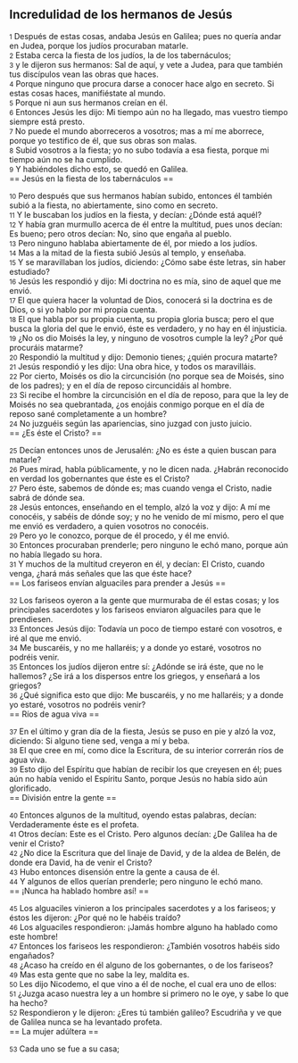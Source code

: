 == Incredulidad de los hermanos de Jesús ==

{{anchor|1}} <small>1</small> Después de estas cosas, andaba Jesús en Galilea; pues no quería andar en Judea, porque los judíos procuraban matarle.<br>
{{anchor|2}} <small>2</small> Estaba cerca la fiesta de los judíos, la de los tabernáculos;<br>
{{anchor|3}} <small>3</small> y le dijeron sus hermanos: Sal de aquí, y vete a Judea, para que también tus discípulos vean las obras que haces.<br>
{{anchor|4}} <small>4</small> Porque ninguno que procura darse a conocer hace algo en secreto. Si estas cosas haces, manifiéstate al mundo.<br>
{{anchor|5}} <small>5</small> Porque ni aun sus hermanos creían en él.<br>
{{anchor|6}} <small>6</small> Entonces Jesús les dijo: Mi tiempo aún no ha llegado, mas vuestro tiempo siempre está presto.<br>
{{anchor|7}} <small>7</small> No puede el mundo aborreceros a vosotros; mas a mí me aborrece, porque yo testifico de él, que sus obras son malas.<br>
{{anchor|8}} <small>8</small> Subid vosotros a la fiesta; yo no subo todavía a esa fiesta, porque mi tiempo aún no se ha cumplido.<br>
{{anchor|9}} <small>9</small> Y habiéndoles dicho esto, se quedó en Galilea.<br>
== Jesús en la fiesta de los tabernáculos ==

{{anchor|10}} <small>10</small> Pero después que sus hermanos habían subido, entonces él también subió a la fiesta, no abiertamente, sino como en secreto.<br>
{{anchor|11}} <small>11</small> Y le buscaban los judíos en la fiesta, y decían: ¿Dónde está aquél?<br>
{{anchor|12}} <small>12</small> Y había gran murmullo acerca de él entre la multitud, pues unos decían: Es bueno; pero otros decían: No, sino que engaña al pueblo.<br>
{{anchor|13}} <small>13</small> Pero ninguno hablaba abiertamente de él, por miedo a los judíos.<br>
{{anchor|14}} <small>14</small> Mas a la mitad de la fiesta subió Jesús al templo, y enseñaba.<br>
{{anchor|15}} <small>15</small> Y se maravillaban los judíos, diciendo: ¿Cómo sabe éste letras, sin haber estudiado?<br>
{{anchor|16}} <small>16</small> Jesús les respondió y dijo: Mi doctrina no es mía, sino de aquel que me envió.<br>
{{anchor|17}} <small>17</small> El que quiera hacer la voluntad de Dios, conocerá si la doctrina es de Dios, o si yo hablo por mi propia cuenta.<br>
{{anchor|18}} <small>18</small> El que habla por su propia cuenta, su propia gloria busca; pero el que busca la gloria del que le envió, éste es verdadero, y no hay en él injusticia.<br>
{{anchor|19}} <small>19</small> ¿No os dio Moisés la ley, y ninguno de vosotros cumple la ley? ¿Por qué procuráis matarme?<br>
{{anchor|20}} <small>20</small> Respondió la multitud y dijo: Demonio tienes; ¿quién procura matarte?<br>
{{anchor|21}} <small>21</small> Jesús respondió y les dijo: Una obra hice, y todos os maravilláis.<br>
{{anchor|22}} <small>22</small> Por cierto, Moisés os dio la circuncisión (no porque sea de Moisés, sino de los padres); y en el día de reposo circuncidáis al hombre.<br>
{{anchor|23}} <small>23</small> Si recibe el hombre la circuncisión en el día de reposo, para que la ley de Moisés no sea quebrantada, ¿os enojáis conmigo porque en el día de reposo sané completamente a un hombre?<br>
{{anchor|24}} <small>24</small> No juzguéis según las apariencias, sino juzgad con justo juicio.<br>
== ¿Es éste el Cristo? ==

{{anchor|25}} <small>25</small> Decían entonces unos de Jerusalén: ¿No es éste a quien buscan para matarle?<br>
{{anchor|26}} <small>26</small> Pues mirad, habla públicamente, y no le dicen nada. ¿Habrán reconocido en verdad los gobernantes que éste es el Cristo?<br>
{{anchor|27}} <small>27</small> Pero éste, sabemos de dónde es; mas cuando venga el Cristo, nadie sabrá de dónde sea.<br>
{{anchor|28}} <small>28</small> Jesús entonces, enseñando en el templo, alzó la voz y dijo: A mí me conocéis, y sabéis de dónde soy; y no he venido de mí mismo, pero el que me envió es verdadero, a quien vosotros no conocéis.<br>
{{anchor|29}} <small>29</small> Pero yo le conozco, porque de él procedo, y él me envió.<br>
{{anchor|30}} <small>30</small> Entonces procuraban prenderle; pero ninguno le echó mano, porque aún no había llegado su hora.<br>
{{anchor|31}} <small>31</small> Y muchos de la multitud creyeron en él, y decían: El Cristo, cuando venga, ¿hará más señales que las que éste hace?<br>
== Los fariseos envían alguaciles para prender a Jesús ==

{{anchor|32}} <small>32</small> Los fariseos oyeron a la gente que murmuraba de él estas cosas; y los principales sacerdotes y los fariseos enviaron alguaciles para que le prendiesen.<br>
{{anchor|33}} <small>33</small> Entonces Jesús dijo: Todavía un poco de tiempo estaré con vosotros, e iré al que me envió.<br>
{{anchor|34}} <small>34</small> Me buscaréis, y no me hallaréis; y a donde yo estaré, vosotros no podréis venir.<br>
{{anchor|35}} <small>35</small> Entonces los judíos dijeron entre sí: ¿Adónde se irá éste, que no le hallemos? ¿Se irá a los dispersos entre los griegos, y enseñará a los griegos?<br>
{{anchor|36}} <small>36</small> ¿Qué significa esto que dijo: Me buscaréis, y no me hallaréis; y a donde yo estaré, vosotros no podréis venir?<br>
== Ríos de agua viva ==

{{anchor|37}} <small>37</small> En el último y gran día de la fiesta, Jesús se puso en pie y alzó la voz, diciendo: Si alguno tiene sed, venga a mí y beba.<br>
{{anchor|38}} <small>38</small> El que cree en mí, como dice la Escritura, de su interior correrán ríos de agua viva.<br>
{{anchor|39}} <small>39</small> Esto dijo del Espíritu que habían de recibir los que creyesen en él; pues aún no había venido el Espíritu Santo, porque Jesús no había sido aún glorificado.<br>
== División entre la gente ==

{{anchor|40}} <small>40</small> Entonces algunos de la multitud, oyendo estas palabras, decían: Verdaderamente éste es el profeta.<br>
{{anchor|41}} <small>41</small> Otros decían: Este es el Cristo. Pero algunos decían: ¿De Galilea ha de venir el Cristo?<br>
{{anchor|42}} <small>42</small> ¿No dice la Escritura que del linaje de David, y de la aldea de Belén, de donde era David, ha de venir el Cristo?<br>
{{anchor|43}} <small>43</small> Hubo entonces disensión entre la gente a causa de él.<br>
{{anchor|44}} <small>44</small> Y algunos de ellos querían prenderle; pero ninguno le echó mano.<br>
== ¡Nunca ha hablado hombre así! ==

{{anchor|45}} <small>45</small> Los alguaciles vinieron a los principales sacerdotes y a los fariseos; y éstos les dijeron: ¿Por qué no le habéis traído?<br>
{{anchor|46}} <small>46</small> Los alguaciles respondieron: ¡Jamás hombre alguno ha hablado como este hombre!<br>
{{anchor|47}} <small>47</small> Entonces los fariseos les respondieron: ¿También vosotros habéis sido engañados?<br>
{{anchor|48}} <small>48</small> ¿Acaso ha creído en él alguno de los gobernantes, o de los fariseos?<br>
{{anchor|49}} <small>49</small> Mas esta gente que no sabe la ley, maldita es.<br>
{{anchor|50}} <small>50</small> Les dijo Nicodemo, el que vino a él de noche, el cual era uno de ellos:<br>
{{anchor|51}} <small>51</small> ¿Juzga acaso nuestra ley a un hombre si primero no le oye, y sabe lo que ha hecho?<br>
{{anchor|52}} <small>52</small> Respondieron y le dijeron: ¿Eres tú también galileo? Escudriña y ve que de Galilea nunca se ha levantado profeta.<br>
== La mujer adúltera ==

{{anchor|53}} <small>53</small> Cada uno se fue a su casa;<br>
